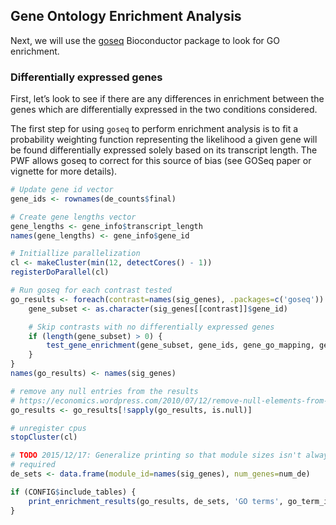 Gene Ontology Enrichment Analysis
---------------------------------

Next, we will use the
[goseq](http://www.bioconductor.org/packages/release/bioc/html/goseq.html)
Bioconductor package to look for GO enrichment.

### Differentially expressed genes

First, let's look to see if there are any differences in enrichment between the
genes which are differentially expressed in the two conditions considered.

The first step for using `goseq` to perform enrichment analysis is to fit a
probability weighting function representing the likelihood a given gene
will be found differentially expressed solely based on its transcript length.
The PWF allows goseq to correct for this source of bias (see GOSeq paper or
vignette for more details).

```r
# Update gene id vector
gene_ids <- rownames(de_counts$final)

# Create gene lengths vector
gene_lengths <- gene_info$transcript_length
names(gene_lengths) <- gene_info$gene_id
```

```r
# Initiallize parallelization
cl <- makeCluster(min(12, detectCores() - 1))
registerDoParallel(cl)

# Run goseq for each contrast tested
go_results <- foreach(contrast=names(sig_genes), .packages=c('goseq')) %dopar% {
    gene_subset <- as.character(sig_genes[[contrast]]$gene_id)

    # Skip contrasts with no differentially expressed genes
    if (length(gene_subset) > 0) {
        test_gene_enrichment(gene_subset, gene_ids, gene_go_mapping, gene_lengths)
    }
}
names(go_results) <- names(sig_genes)

# remove any null entries from the results
# https://economics.wordpress.com/2010/07/12/remove-null-elements-from-a-list-in-r/
go_results <- go_results[!sapply(go_results, is.null)]

# unregister cpus
stopCluster(cl)
```

```r
# TODO 2015/12/17: Generalize printing so that module sizes isn't always
# required
de_sets <- data.frame(module_id=names(sig_genes), num_genes=num_de)

if (CONFIG$include_tables) {
    print_enrichment_results(go_results, de_sets, 'GO terms', go_term_id_mapping)
}
```

